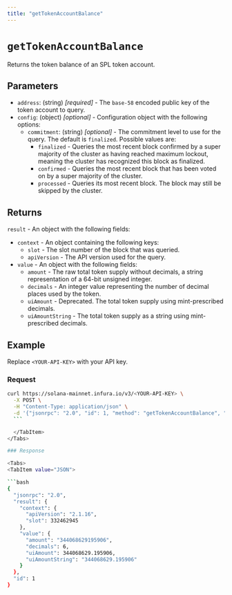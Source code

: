 ```yaml
---
title: "getTokenAccountBalance"
---
```



# `getTokenAccountBalance`

Returns the token balance of an SPL token account. <CreditCost network="solana" method="getTokenAccountBalance" />

## Parameters

- `address`: (string) _[required]_ - The `base-58` encoded public key of the token account to query.
- `config`: (object) _[optional]_  - Configuration object with the following options:
    - `commitment`: (string) _[optional]_  - The commitment level to use for the query. The default is `finalized`. Possible values are:
        - `finalized` - Queries the most recent block confirmed by a super majority of the cluster as having
            reached maximum lockout, meaning the cluster has recognized this block as finalized.
        - `confirmed` - Queries the most recent block that has been voted on by a super majority of the cluster.
        - `processed` - Queries its most recent block. The block may still be skipped by the cluster.

## Returns

`result` - An object with the following fields:

- `context` - An object containing the following keys:
    - `slot` - The slot number of the block that was queried.
    - `apiVersion` - The API version used for the query.
- `value` - An object with the following fields:
    - `amount` - The raw total token supply without decimals, a string representation of a 64-bit unsigned integer.
    - `decimals` - An integer value representing the number of decimal places used by the token.
    - `uiAmount` - Deprecated. The total token supply using mint-prescribed decimals.
    - `uiAmountString` - The total token supply as a string using mint-prescribed decimals.

## Example

Replace `<YOUR-API-KEY>` with your API key.

### Request

<Tabs>
  <TabItem value="curl">

  ```bash
  curl https://solana-mainnet.infura.io/v3/<YOUR-API-KEY> \
    -X POST \
    -H "Content-Type: application/json" \
    -d '{"jsonrpc": "2.0", "id": 1, "method": "getTokenAccountBalance", "params": ["3emsAVdmGKERbHjmGfQ6oZ1e35dkf5iYcS6U4CPKFVaa"]}'
    ```

    </TabItem>
</Tabs>

### Response

<Tabs>
  <TabItem value="JSON">

  ```bash
  {
    "jsonrpc": "2.0",
    "result": {
      "context": {
        "apiVersion": "2.1.16",
        "slot": 332462945
      },
      "value": {
        "amount": "344068629195906",
        "decimals": 6,
        "uiAmount": 344068629.195906,
        "uiAmountString": "344068629.195906"
      }
    },
    "id": 1
  }
  ```

  </TabItem>
</Tabs>